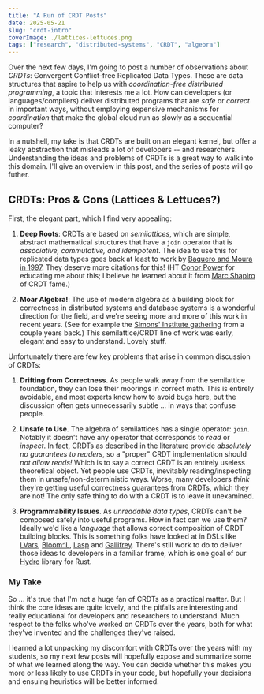 ```yaml
---
title: "A Run of CRDT Posts"
date: 2025-05-21
slug: "crdt-intro"
coverImage: ./lattices-lettuces.png
tags: ["research", "distributed-systems", "CRDT", "algebra"]
---
```

Over the next few days, I'm going to post a number of observations about *CRDTs*: ~~Convergent~~ Conflict-free Replicated Data Types. These are data structures that aspire to help us with *coordination-free distributed programming*, a topic that interests me a lot. How can developers (or languages/compilers) deliver distributed programs that are *safe* or *correct* in important ways, without employing expensive mechanisms for *coordination* that make the global cloud run as slowly as a sequential computer?

In a nutshell, my take is that CRDTs are built on an elegant kernel, but offer a leaky abstraction that misleads a lot of developers -- and researchers. Understanding the ideas and problems of CRDTs is a great way to walk into this domain. I'll give an overview in this post, and the series of posts will go futher.

## CRDTs: Pros & Cons (Lattices & Lettuces?)
First, the elegant part, which I find very appealing: 

1. **Deep Roots**: CRDTs are based on *semilattices*, which are simple, abstract mathematical structures that have a `join` operator that is *associative, commutative, and idempotent*. The idea to use this for replicated data types goes back at least to work by [Baquero and Moura in 1997](https://gsd.di.uminho.pt/members/cbm/ps/scadt3.pdf). They deserve more citations for this! (HT [Conor Power](https://www.linkedin.com/in/conorpower23) for educating me about this; I believe he learned about it from [Marc Shapiro](https://www.lip6.fr/actualite/personnes-fiche.php?ident=P1450) of CRDT fame.) 

2. **Moar Algebra!**: The use of modern algebra as a building block for correctness in distributed systems and database systems is a wonderful direction for the field, and we're seeing more and more of this work in recent years. (See for example the [Simons' Institute gathering](https://simons.berkeley.edu/workshops/logic-algebra-query-evaluation#simons-tabs) from a couple years back.) This semilattice/CRDT line of work was early, elegant and easy to understand. Lovely stuff.

Unfortunately there are few key problems that arise in common discussion of CRDTs:

1. **Drifting from Correctness**. As people walk away from the semilattice foundation, they can lose their moorings in correct math. This is entirely avoidable, and most experts know how to avoid bugs here, but the discussion often gets unnecessarily subtle ... in ways that confuse people.

2. **Unsafe to Use**. The algebra of semilattices has a single operator: `join`. Notably it doesn't have any operator that corresponds to *read* or *inspect*. In fact, CRDTs as described in the literature provide *absolutely no guarantees to readers*, so a "proper" CRDT implementation should *not allow reads!* Which is to say a correct CRDT is an entirely useless theoretical object. Yet people use CRDTs, inevitably reading/inspecting them in unsafe/non-deterministic ways. Worse, many developers *think* they're getting useful correctness guarantees from CRDTs, which they are not! The only safe thing to do with a CRDT is to leave it unexamined.

3. **Programmability Issues**. As *unreadable data types*, CRDTs can't be composed safely into useful programs. How in fact can we use them?  Ideally we'd like a *language* that allows correct composition of CRDT building blocks. This is something folks have looked at in DSLs like [LVars](https://dl.acm.org/doi/abs/10.1145/2502323.2502326), [Bloom^L](https://dl.acm.org/doi/abs/10.1145/2391229.2391230), [Lasp](https://dl.acm.org/doi/abs/10.1145/2790449.2790525) and [Gallifrey](https://par.nsf.gov/biblio/10095545). There's still work to do to deliver those ideas to developers in a familiar frame, which is one goal of our [Hydro](https://hydro.run) library for Rust.

### My Take
So ... it's true that I'm not a huge fan of CRDTs as a practical matter. But I think the core ideas are quite lovely, and the pitfalls are interesting and really educational for developers and researchers to understand.  Much respect to the folks who've worked on CRDTs over the years, both for what they've invented and the challenges they've raised.

I learned a lot unpacking my discomfort with CRDTs over the years with my students, so my next few posts will hopefully expose and summarize some of what we learned along the way. You can decide whether this makes you more or less likely to use CRDTs in your code, but hopefully your decisions and ensuing heuristics will be better informed.
